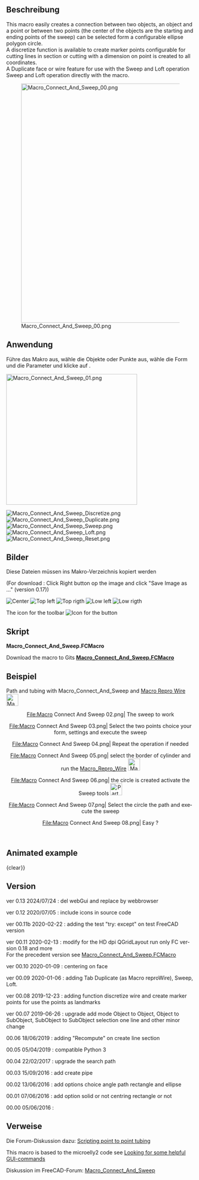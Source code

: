<languages/>

<div lang="en" dir="ltr" class="mw-content-ltr">
{{Macro
|Name= Macro Connect And Sweep
|Icon=Macro_Connect_And_Sweep.png
|Description={{ColoredText|#ff0000|#ffffff|New version GUI modifyed for the HD dpi (QGridLayout) run only FC version 0.18 and more (PySide2 Qt5)}} <br/> <br/> This macro easily creates a connection between two objects, an object and a point or between two points or on wire selected (the center of the objects are the starting and ending points of the sweep) can be selected form a configurable ellipse polygon circle.<br/>A discretize function is available to create marker points configurable for cutting lines in section or cutting with a dimension on point is created to all coordinates.<br/>A Duplicate face or wire feature for use with the Sweep and Loft operation<br/>Sweep and Loft operation directly with the macro.<br/>Centring the beam on face<br/>
|Author=Mario52
|Version=0.13
|Date=2024-07-21
|FCVersion=0.18 and more
|Download=[https://wiki.freecad.org/images/c/c9/Macro_Connect_And_Sweep.png ToolBar Icon]<br/>
}}
</div>

<span id="Description"></span>
==Beschreibung==

<div lang="en" dir="ltr" class="mw-content-ltr">
This macro easily creates a connection between two objects, an object and a point or between two points (the center of the objects are the starting and ending points of the sweep) can be selected form a configurable ellipse polygon circle.<br/>A discretize function is available to create marker points configurable for cutting lines in section or cutting with a dimension on point is created to all coordinates.<br/>A Duplicate face or wire feature for use with the Sweep and Loft operation<br/>Sweep and Loft operation directly with the macro.
</div>

{{Codeextralink|https://gist.githubusercontent.com/mario52a/3ec67a3711202dab69592ce53b938924/raw/984cd58c1d64dd391062025cfa82a698c7268e66/Macro_Connect_And_Sweep.FCMacro}}

[[File:Macro_Connect_And_Sweep_00.png|640px]]
<div lang="en" dir="ltr" class="mw-content-ltr">
{{Caption|Macro_Connect_And_Sweep}}
</div>

<span id="Usage"></span>
==Anwendung==

Führe das Makro aus, wähle die Objekte oder Punkte aus, wähle die Form und die Parameter und klicke auf {{KEY|Erstellen}}.

<div lang="en" dir="ltr" class="mw-content-ltr">
[[File:Macro_Connect_And_Sweep_01.png|350px]]
{{Caption|Macro_Connect_And_Sweep}}
</div>

[[File:Macro_Connect_And_Sweep_Discretize.png]]
{{Caption|Discretize}}
[[File:Macro_Connect_And_Sweep_Duplicate.png]]
{{Caption|Duplicate}}
[[File:Macro_Connect_And_Sweep_Sweep.png]]
{{Caption|Sweep}}
[[File:Macro_Connect_And_Sweep_Loft.png]]
{{Caption|Loft}}
[[File:Macro_Connect_And_Sweep_Reset.png]]
{{Caption|Reset}}

<span id="Images"></span>
==Bilder==

Diese Dateien müssen ins Makro-Verzeichnis kopiert werden

<div lang="en" dir="ltr" class="mw-content-ltr">
(For download : Click Right button op the image and click "Save Image as ..." (version 0.17))
</div>

[[File:Macro_Connect_And_Sweep_CE.png|Center]]  [[File:Macro_Connect_And_Sweep_TL.png|Top left]] [[File:Macro_Connect_And_Sweep_TR.png|Top rigth]]  [[File:Macro_Connect_And_Sweep_LL.png|Low left]]  [[File:Macro_Connect_And_Sweep_LR.png|Low rigth]]

<div lang="en" dir="ltr" class="mw-content-ltr">
The icon for the toolbar [[File:Macro_Connect_And_Sweep.png|Icon for the button]]
</div>

<span id="Script"></span>
==Skript==

<div lang="en" dir="ltr" class="mw-content-ltr">
''' Macro_Connect_And_Sweep.FCMacro'''
</div> 

<div lang="en" dir="ltr" class="mw-content-ltr">
Download the macro to Gits [https://gist.github.com/mario52a/3ec67a3711202dab69592ce53b938924 ''' Macro_Connect_And_Sweep.FCMacro''']
</div>

<span id="Example"></span>
==Beispiel==

<div lang="en" dir="ltr" class="mw-content-ltr">
Path and tubing with Macro_Connect_And_Sweep and [[Macro_Repro_Wire|Macro Repro Wire]] [[File:Macro_ReproWire.png|32px]]
</div>

<center>
<gallery widths="400" heights="300">
File:Macro Connect And Sweep 02.png| The sweep to work
</gallery>
</center>
<center>
<gallery widths="400" heights="300">
<div lang="en" dir="ltr" class="mw-content-ltr">
File:Macro Connect And Sweep 03.png| Select the two points choice your form, settings and execute the sweep
</div>
</gallery>
</center>
<center>
<gallery widths="400" heights="300">
File:Macro Connect And Sweep 04.png| Repeat the operation if needed 
</gallery>
</center>
<center>
<gallery widths="400" heights="300">
<div lang="en" dir="ltr" class="mw-content-ltr">
File:Macro Connect And Sweep 05.png| select the border of cylinder and run the [[Macro_Repro_Wire|Macro_Repro_Wire]] [[File:Macro_ReproWire.png|32px]]
</div>
</gallery>
</center>
<center>
<gallery widths="400" heights="300">
<div lang="en" dir="ltr" class="mw-content-ltr">
File:Macro Connect And Sweep 06.png| the circle is created activate the Sweep tools [[File:Part_Sweep.png|32px]]
</div>
</gallery>
</center>
<center>
<gallery widths="400" heights="300">
<div lang="en" dir="ltr" class="mw-content-ltr">
File:Macro Connect And Sweep 07.png| Select the circle the path and execute the sweep
</div>
</gallery>
</center>
<center>
<gallery widths="400" heights="300">
File:Macro Connect And Sweep 08.png| Easy ?
</gallery>
</center>
<br />

<div lang="en" dir="ltr" class="mw-content-ltr">
==Animated example==
</div>

{{Caption|align=center|
[[File:Macro Connect And Sweep Sweep2.gif]]}}
{clear}}

{{Caption|align=center|
<div lang="en" dir="ltr" class="mw-content-ltr">
Object and Object, the connection boundBox center object 1 and boundBox center object 2
</div>
[[File:Connect_And_Sweep_01_Object_Object.gif]]}}
{{clear}}

{{Caption|align=center|
<div lang="en" dir="ltr" class="mw-content-ltr">
Object SubObject, the connection boundBox center object 1 and boundBox center Subobject 1
</div>
[[File:Connect_And_Sweept_02_Object_SubObject.gif]]}}
{{clear}}

{{Caption|align=center|
<div lang="en" dir="ltr" class="mw-content-ltr">
SubObject SubObject, the connection boundBox center Subobject 1 and boundBox center Subobject 2
</div>
[[File:Connect_And_Sweep_03_SubObject_SubObject.gif]]}}
{{clear}}

{{Caption|align=center|
<div lang="en" dir="ltr" class="mw-content-ltr">
Connect And Sweep Direction one object selected or Subobject selected
</div>
[[File:Connect And Sweep 4 Direction.gif]]}}
{{clear}}

{{Caption|align=center|
<div lang="en" dir="ltr" class="mw-content-ltr">
Detect Error of mode selection, if one error of selection is created the mode change to mode 3 and the mode 3 line is colored in orange
</div>
[[File:Connect_And_Sweep_05_Detect_Error.gif]]}}
{{clear}}

<div lang="en" dir="ltr" class="mw-content-ltr">
==Version==
</div>

<div lang="en" dir="ltr" class="mw-content-ltr">
ver 0.13 2024/07/24 : del webGui and replace by webbrowser
</div>

<div lang="en" dir="ltr" class="mw-content-ltr">
ver 0.12 2020/07/05 : include icons in source code
</div>

<div lang="en" dir="ltr" class="mw-content-ltr">
ver 00.11b 2020-02-22 : adding the test "try:  except" on test FreeCAD version
</div>

<div lang="en" dir="ltr" class="mw-content-ltr">
ver 00.11 2020-02-13 : modify for the HD dpi QGridLayout run only FC version 0.18 and more <br/> For the precedent version see [https://gist.githubusercontent.com/mario52a/3ec67a3711202dab69592ce53b938924/raw/b3554916e0dce63644a2d4d3f88ef114b5e1e390/Macro_Connect_And_Sweep.FCMacro Macro_Connect_And_Sweep.FCMacro]
</div>

<div lang="en" dir="ltr" class="mw-content-ltr">
ver 00.10 2020-01-09 : centering on face
</div>

<div lang="en" dir="ltr" class="mw-content-ltr">
ver 00.09 2020-01-06 : adding Tab Duplicate (as Macro reproWire), Sweep, Loft.
</div>

<div lang="en" dir="ltr" class="mw-content-ltr">
ver 00.08 2019-12-23 : adding function discretize wire and create marker points for use the points as landmarks
</div>

<div lang="en" dir="ltr" class="mw-content-ltr">
ver 00.07 2019-06-26 : upgrade add mode Object to Object, Object to SubObject, SubObject to SubObject selection one line and other minor change
</div>

<div lang="en" dir="ltr" class="mw-content-ltr">
00.06 18/06/2019 : adding "Recompute" on create line section
</div>

<div lang="en" dir="ltr" class="mw-content-ltr">
00.05 05/04/2019 : compatible Python 3
</div>

<div lang="en" dir="ltr" class="mw-content-ltr">
00.04 22/02/2017 : upgrade the search path
</div>

<div lang="en" dir="ltr" class="mw-content-ltr">
00.03 15/09/2016 : add create pipe
</div> 

<div lang="en" dir="ltr" class="mw-content-ltr">
00.02 13/06/2016 : add options choice angle path rectangle and ellipse
</div>

<div lang="en" dir="ltr" class="mw-content-ltr">
00.01 07/06/2016 : add option solid or not centring rectangle or not
</div>

<div lang="en" dir="ltr" class="mw-content-ltr">
00.00 05/06/2016 :
</div>

<span id="Links"></span>
==Verweise==

Die Forum-Diskussion dazu: [https://forum.freecad.org/viewtopic.php?f=22&t=15833 Scripting point to point tubing]

<div lang="en" dir="ltr" class="mw-content-ltr">
This macro is based to the microelly2 code see [https://forum.freecad.org/viewtopic.php?t=7029#p56746 Looking for some helpful GUI-commands]
</div>

Diskussion im FreeCAD-Forum: [https://forum.freecad.org/viewtopic.php?f=22&t=35432 Macro_Connect_And_Sweep]

{{clear}}